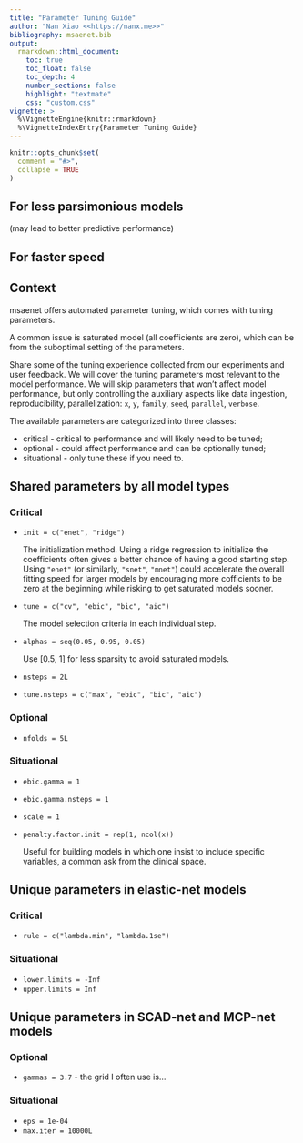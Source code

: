 ```yaml
---
title: "Parameter Tuning Guide"
author: "Nan Xiao <<https://nanx.me>>"
bibliography: msaenet.bib
output:
  rmarkdown::html_document:
    toc: true
    toc_float: false
    toc_depth: 4
    number_sections: false
    highlight: "textmate"
    css: "custom.css"
vignette: >
  %\VignetteEngine{knitr::rmarkdown}
  %\VignetteIndexEntry{Parameter Tuning Guide}
---
```


```r
knitr::opts_chunk$set(
  comment = "#>",
  collapse = TRUE
)
```

<!-- new structure -->

## For less parsimonious models

(may lead to better predictive performance)

## For faster speed

<!-- old structure -->

## Context

msaenet offers automated parameter tuning, which comes with tuning parameters.

A common issue is saturated model (all coefficients are zero),
which can be from the suboptimal setting of the parameters.

Share some of the tuning experience collected from our experiments and
user feedback.
We will cover the tuning parameters most relevant to the model performance.
We will skip parameters that won't affect model performance, but only
controlling the auxiliary aspects like data ingestion, reproducibility,
parallelization: `x`, `y`, `family`, `seed`, `parallel`, `verbose`.

The available parameters are categorized into three classes:

- critical - critical to performance and will likely need to be tuned;
- optional - could affect performance and can be optionally tuned;
- situational - only tune these if you need to.

## Shared parameters by all model types

### Critical

- `init = c("enet", "ridge")`

  The initialization method. Using a ridge regression to initialize
  the coefficients often gives a better chance of having a good starting step.
  Using `"enet"` (or similarly, `"snet"`, `"mnet"`) could accelerate
  the overall fitting speed for larger models by encouraging more cofficients
  to be zero at the beginning while risking to get saturated models sooner.

- `tune = c("cv", "ebic", "bic", "aic")`

  The model selection criteria in each individual step.

- `alphas = seq(0.05, 0.95, 0.05)`

  Use [0.5, 1] for less sparsity to avoid saturated models.

- `nsteps = 2L`
- `tune.nsteps = c("max", "ebic", "bic", "aic")`

### Optional

- `nfolds = 5L`

### Situational

- `ebic.gamma = 1`
- `ebic.gamma.nsteps = 1`
- `scale = 1`
- `penalty.factor.init = rep(1, ncol(x))`

  Useful for building models in which
  one insist to include specific variables, a common ask from the clinical
  space.

## Unique parameters in elastic-net models

### Critical

- `rule = c("lambda.min", "lambda.1se")`

### Situational

- `lower.limits = -Inf`
- `upper.limits = Inf`

## Unique parameters in SCAD-net and MCP-net models

### Optional

- `gammas = 3.7` - the grid I often use is...

### Situational

- `eps = 1e-04`
- `max.iter = 10000L`
